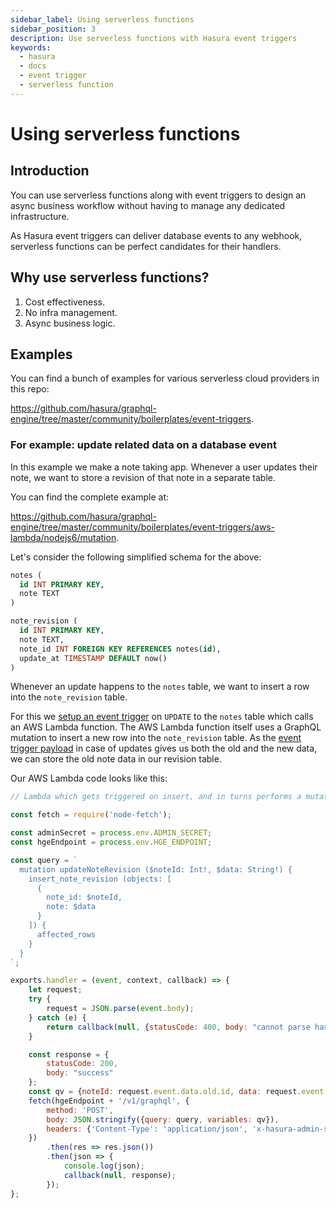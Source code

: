```yaml
---
sidebar_label: Using serverless functions
sidebar_position: 3
description: Use serverless functions with Hasura event triggers
keywords:
  - hasura
  - docs
  - event trigger
  - serverless function
---
```


# Using serverless functions


## Introduction

You can use serverless functions along with event triggers to design an
async business workflow without having to manage any dedicated
infrastructure.

As Hasura event triggers can deliver database events to any webhook,
serverless functions can be perfect candidates for their handlers.

## Why use serverless functions?

1.  Cost effectiveness.
2.  No infra management.
3.  Async business logic.

## Examples

You can find a bunch of examples for various serverless cloud providers
in this repo:

<https://github.com/hasura/graphql-engine/tree/master/community/boilerplates/event-triggers>.

### For example: update related data on a database event

In this example we make a note taking app. Whenever a user updates their
note, we want to store a revision of that note in a separate table.

You can find the complete example at:

<https://github.com/hasura/graphql-engine/tree/master/community/boilerplates/event-triggers/aws-lambda/nodejs6/mutation>.

Let's consider the following simplified schema for the above:

```sql
notes (
  id INT PRIMARY KEY,
  note TEXT
)

note_revision (
  id INT PRIMARY KEY,
  note TEXT,
  note_id INT FOREIGN KEY REFERENCES notes(id),
  update_at TIMESTAMP DEFAULT now()
)
```

Whenever an update happens to the `notes` table, we want to insert a row
into the `note_revision` table.

For this we [setup an event trigger](/graphql/core/event-triggers/create-trigger.mdx) on `UPDATE` to the
`notes` table which calls an AWS Lambda function. The AWS Lambda
function itself uses a GraphQL mutation to insert a new row into the
`note_revision` table. As the [event trigger payload](/graphql/core/event-triggers/payload.mdx) in case of updates gives us both the old and the new data, we can store
the old note data in our revision table.

Our AWS Lambda code looks like this:

```javascript
// Lambda which gets triggered on insert, and in turns performs a mutation

const fetch = require('node-fetch');

const adminSecret = process.env.ADMIN_SECRET;
const hgeEndpoint = process.env.HGE_ENDPOINT;

const query = `
  mutation updateNoteRevision ($noteId: Int!, $data: String!) {
    insert_note_revision (objects: [
      {
        note_id: $noteId,
        note: $data
      }
    ]) {
      affected_rows
    }
  }
`;

exports.handler = (event, context, callback) => {
    let request;
    try {
        request = JSON.parse(event.body);
    } catch (e) {
        return callback(null, {statusCode: 400, body: "cannot parse hasura event"});
    }

    const response = {
        statusCode: 200,
        body: "success"
    };
    const qv = {noteId: request.event.data.old.id, data: request.event.data.old.note};
    fetch(hgeEndpoint + '/v1/graphql', {
        method: 'POST',
        body: JSON.stringify({query: query, variables: qv}),
        headers: {'Content-Type': 'application/json', 'x-hasura-admin-secret': adminSecret},
    })
        .then(res => res.json())
        .then(json => {
            console.log(json);
            callback(null, response);
        });
};
```

